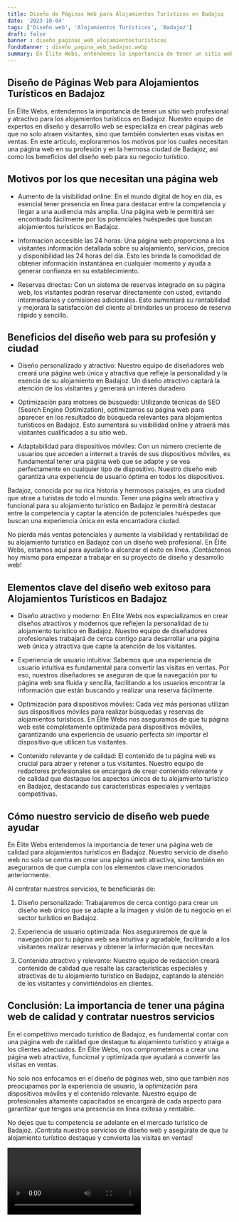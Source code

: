 ```yaml
---
title: Diseño de Páginas Web para Alojamientos Turísticos en Badajoz
date: '2023-10-04'
tags: ['Diseño web', 'Alojamientos Turísticos', 'Badajoz']
draft: false
banner : diseño_paginas_web_alojamientosturísticos
fondoBanner : diseño_pagina_web_badajoz.webp
summary: En Élite Webs, entendemos la importancia de tener un sitio web profesional y atractivo para los alojamientos turísticos en Badajoz. Nuestro equipo de expertos en diseño y desarrollo web se especializa en crear páginas web que no solo atraen visitantes, sino que también convierten esas visitas en ventas. En este artículo, exploraremos los motivos por los cuales necesitan una página web en su profesión y en la hermosa ciudad de Badajoz, así como los beneficios del diseño web para su negocio turístico.
---
```


## Diseño de Páginas Web para Alojamientos Turísticos en Badajoz

En Élite Webs, entendemos la importancia de tener un sitio web profesional y atractivo para los alojamientos turísticos en Badajoz. Nuestro equipo de expertos en diseño y desarrollo web se especializa en crear páginas web que no solo atraen visitantes, sino que también convierten esas visitas en ventas. En este artículo, exploraremos los motivos por los cuales necesitan una página web en su profesión y en la hermosa ciudad de Badajoz, así como los beneficios del diseño web para su negocio turístico.

## Motivos por los que necesitan una página web

- Aumento de la visibilidad online: En el mundo digital de hoy en día, es esencial tener presencia en línea para destacar entre la competencia y llegar a una audiencia más amplia. Una página web le permitirá ser encontrado fácilmente por los potenciales huéspedes que buscan alojamientos turísticos en Badajoz.

- Información accesible las 24 horas: Una página web proporciona a los visitantes información detallada sobre su alojamiento, servicios, precios y disponibilidad las 24 horas del día. Esto les brinda la comodidad de obtener información instantánea en cualquier momento y ayuda a generar confianza en su establecimiento.

- Reservas directas: Con un sistema de reservas integrado en su página web, los visitantes podrán reservar directamente con usted, evitando intermediarios y comisiones adicionales. Esto aumentará su rentabilidad y mejorará la satisfacción del cliente al brindarles un proceso de reserva rápido y sencillo.

## Beneficios del diseño web para su profesión y ciudad

- Diseño personalizado y atractivo: Nuestro equipo de diseñadores web creará una página web única y atractiva que refleje la personalidad y la esencia de su alojamiento en Badajoz. Un diseño atractivo captará la atención de los visitantes y generará un interés duradero.

- Optimización para motores de búsqueda: Utilizando técnicas de SEO (Search Engine Optimization), optimizamos su página web para aparecer en los resultados de búsqueda relevantes para alojamientos turísticos en Badajoz. Esto aumentará su visibilidad online y atraerá más visitantes cualificados a su sitio web.

- Adaptabilidad para dispositivos móviles: Con un número creciente de usuarios que acceden a internet a través de sus dispositivos móviles, es fundamental tener una página web que se adapte y se vea perfectamente en cualquier tipo de dispositivo. Nuestro diseño web garantiza una experiencia de usuario óptima en todos los dispositivos.

Badajoz, conocida por su rica historia y hermosos paisajes, es una ciudad que atrae a turistas de todo el mundo. Tener una página web atractiva y funcional para su alojamiento turístico en Badajoz le permitirá destacar entre la competencia y captar la atención de potenciales huéspedes que buscan una experiencia única en esta encantadora ciudad.

No pierda más ventas potenciales y aumente la visibilidad y rentabilidad de su alojamiento turístico en Badajoz con un diseño web profesional. En Élite Webs, estamos aquí para ayudarlo a alcanzar el éxito en línea. ¡Contáctenos hoy mismo para empezar a trabajar en su proyecto de diseño y desarrollo web!

<GifSeo />

<Cta />

## Elementos clave del diseño web exitoso para Alojamientos Turísticos en Badajoz

- Diseño atractivo y moderno: En Élite Webs nos especializamos en crear diseños atractivos y modernos que reflejen la personalidad de tu alojamiento turístico en Badajoz. Nuestro equipo de diseñadores profesionales trabajará de cerca contigo para desarrollar una página web única y atractiva que capte la atención de los visitantes.

- Experiencia de usuario intuitiva: Sabemos que una experiencia de usuario intuitiva es fundamental para convertir las visitas en ventas. Por eso, nuestros diseñadores se aseguran de que la navegación por tu página web sea fluida y sencilla, facilitando a los usuarios encontrar la información que están buscando y realizar una reserva fácilmente.

- Optimización para dispositivos móviles: Cada vez más personas utilizan sus dispositivos móviles para realizar búsquedas y reservas de alojamientos turísticos. En Élite Webs nos aseguramos de que tu página web esté completamente optimizada para dispositivos móviles, garantizando una experiencia de usuario perfecta sin importar el dispositivo que utilicen tus visitantes.

- Contenido relevante y de calidad: El contenido de tu página web es crucial para atraer y retener a tus visitantes. Nuestro equipo de redactores profesionales se encargará de crear contenido relevante y de calidad que destaque los aspectos únicos de tu alojamiento turístico en Badajoz, destacando sus características especiales y ventajas competitivas.

## Cómo nuestro servicio de diseño web puede ayudar

En Élite Webs entendemos la importancia de tener una página web de calidad para alojamientos turísticos en Badajoz. Nuestro servicio de diseño web no solo se centra en crear una página web atractiva, sino también en asegurarnos de que cumpla con los elementos clave mencionados anteriormente.

Al contratar nuestros servicios, te beneficiarás de:

1. Diseño personalizado: Trabajaremos de cerca contigo para crear un diseño web único que se adapte a la imagen y visión de tu negocio en el sector turístico en Badajoz.

2. Experiencia de usuario optimizada: Nos aseguraremos de que la navegación por tu página web sea intuitiva y agradable, facilitando a los visitantes realizar reservas y obtener la información que necesitan.

3. Contenido atractivo y relevante: Nuestro equipo de redacción creará contenido de calidad que resalte las características especiales y atractivas de tu alojamiento turístico en Badajoz, captando la atención de los visitantes y convirtiéndolos en clientes.

## Conclusión: La importancia de tener una página web de calidad y contratar nuestros servicios

En el competitivo mercado turístico de Badajoz, es fundamental contar con una página web de calidad que destaque tu alojamiento turístico y atraiga a los clientes adecuados. En Élite Webs, nos comprometemos a crear una página web atractiva, funcional y optimizada que ayudará a convertir las visitas en ventas.

No solo nos enfocamos en el diseño de páginas web, sino que también nos preocupamos por la experiencia de usuario, la optimización para dispositivos móviles y el contenido relevante. Nuestro equipo de profesionales altamente capacitados se encargará de cada aspecto para garantizar que tengas una presencia en línea exitosa y rentable.

No dejes que tu competencia se adelante en el mercado turístico de Badajoz. ¡Contrata nuestros servicios de diseño web y asegúrate de que tu alojamiento turístico destaque y convierta las visitas en ventas!

<Video />

<CtaBot job='Alojamientos Turísticos' city='Badajoz'/>

<Gmaps query='Badajoz+españa+maps' />